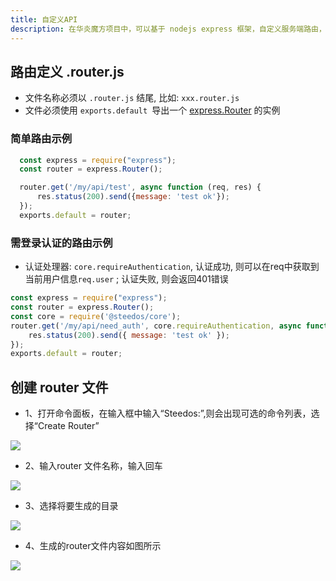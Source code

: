 ```yaml
---
title: 自定义API
description: 在华炎魔方项目中，可以基于 nodejs express 框架，自定义服务端路由，在服务端处理个性化业务逻辑。
---
```


## 路由定义 .router.js

* 文件名称必须以 `.router.js` 结尾, 比如: `xxx.router.js`
* 文件必须使用 `exports.default `导出一个 [express.Router](http://expressjs.com/en/4x/api.html#router) 的实例

### 简单路由示例

```javascript
  const express = require("express");
  const router = express.Router();

  router.get('/my/api/test', async function (req, res) {
      res.status(200).send({message: 'test ok'});
  });
  exports.default = router;
```

### 需登录认证的路由示例

* 认证处理器: `core.requireAuthentication`, 认证成功, 则可以在req中获取到当前用户信息`req.user` ; 认证失败, 则会返回401错误

```javascript
const express = require("express"); 
const router = express.Router(); 
const core = require('@steedos/core');
router.get('/my/api/need_auth', core.requireAuthentication, async function (req, res) { 
    res.status(200).send({ message: 'test ok' }); 
}); 
exports.default = router;
```

## 创建 router 文件

* 1、打开命令面板，在输入框中输入“Steedos:”,则会出现可选的命令列表，选择“Create Router”

 ![](https://console.steedos.cn/api/files/images/kZ2Jt5kudWSdf6Enj)

* 2、输入router 文件名称，输入回车

 ![](https://console.steedos.cn/api/files/images/SknrBDaysG489mfbi)

* 3、选择将要生成的目录

 ![](https://console.steedos.cn/api/files/images/kY2Ap4kz3t4AcAWbM)

* 4、生成的router文件内容如图所示

 ![](https://console.steedos.cn/api/files/images/5vBLCTwFtLFoLWmGK)
